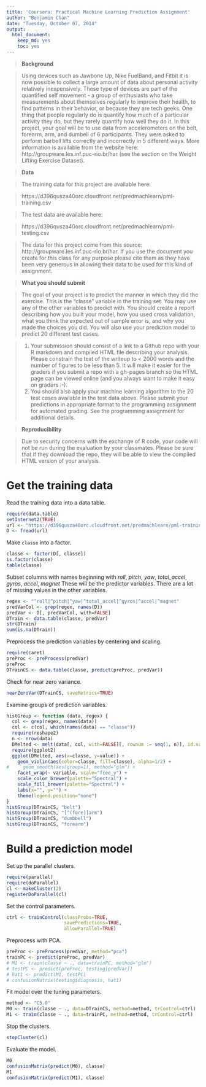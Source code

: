```yaml
---
title: 'Coursera: Practical Machine Learning Prediction Assignment'
author: "Benjamin Chan"
date: "Tuesday, October 07, 2014"
output:
  html_document:
    keep_md: yes
    toc: yes
---
```



> **Background**

> Using devices such as Jawbone Up, Nike FuelBand, and Fitbit it is now possible to collect a large amount of data about personal activity relatively inexpensively. These type of devices are part of the quantified self movement - a group of enthusiasts who take measurements about themselves regularly to improve their health, to find patterns in their behavior, or because they are tech geeks. One thing that people regularly do is quantify how much of a particular activity they do, but they rarely quantify how well they do it. In this project, your goal will be to use data from accelerometers on the belt, forearm, arm, and dumbell of 6 participants. They were asked to perform barbell lifts correctly and incorrectly in 5 different ways. More information is available from the website here: http://groupware.les.inf.puc-rio.br/har (see the section on the Weight Lifting Exercise Dataset). 


> **Data **

> The training data for this project are available here: 

> https://d396qusza40orc.cloudfront.net/predmachlearn/pml-training.csv

> The test data are available here: 

> https://d396qusza40orc.cloudfront.net/predmachlearn/pml-testing.csv

> The data for this project come from this source: http://groupware.les.inf.puc-rio.br/har. If you use the document you create for this class for any purpose please cite them as they have been very generous in allowing their data to be used for this kind of assignment. 

> **What you should submit**

> The goal of your project is to predict the manner in which they did the exercise. This is the "classe" variable in the training set. You may use any of the other variables to predict with. You should create a report describing how you built your model, how you used cross validation, what you think the expected out of sample error is, and why you made the choices you did. You will also use your prediction model to predict 20 different test cases. 

> 1. Your submission should consist of a link to a Github repo with your R markdown and compiled HTML file describing your analysis. Please constrain the text of the writeup to < 2000 words and the number of figures to be less than 5. It will make it easier for the graders if you submit a repo with a gh-pages branch so the HTML page can be viewed online (and you always want to make it easy on graders :-).
> 2. You should also apply your machine learning algorithm to the 20 test cases available in the test data above. Please submit your predictions in appropriate format to the programming assignment for automated grading. See the programming assignment for additional details. 

> **Reproducibility **

> Due to security concerns with the exchange of R code, your code will not be run during the evaluation by your classmates. Please be sure that if they download the repo, they will be able to view the compiled HTML version of your analysis. 


# Get the training data

Read the training data into a data table.

```r
require(data.table)
setInternet2(TRUE)
url <- "https://d396qusza40orc.cloudfront.net/predmachlearn/pml-training.csv"
D <- fread(url)
```

Make `classe` into a factor.

```r
classe <- factor(D[, classe])
is.factor(classe)
table(classe)
```

Subset columns with names beginning with *roll*, *pitch*, *yaw*, *total_accel*, *gyros*, *accel*, *magnet*
These will be the predictor variables.
There are a lot of missing values in the other variables.

```r
regex <- "^roll|^pitch|^yaw|^total_accel|^gyros|^accel|^magnet"
predVarCol <- grep(regex, names(D))
predVar <- D[, predVarCol, with=FALSE]
DTrain <- data.table(classe, predVar)
str(DTrain)
sum(is.na(DTrain))
```

Preprocess the prediction variables by centering and scaling.

```r
require(caret)
preProc <- preProcess(predVar)
preProc
DTrainCS <- data.table(classe, predict(preProc, predVar))
```

Check for near zero variance.

```r
nearZeroVar(DTrainCS, saveMetrics=TRUE)
```

Examine groups of prediction variables.

```r
histGroup <- function (data, regex) {
  col <- grep(regex, names(data))
  col <- c(col, which(names(data) == "classe"))
  require(reshape2)
  n <- nrow(data)
  DMelted <- melt(data[, col, with=FALSE][, rownum := seq(1, n)], id.vars=c("rownum", "classe"))
  require(ggplot2)
  ggplot(DMelted, aes(x=classe, y=value)) +
    geom_violin(aes(color=classe, fill=classe), alpha=1/2) +
#     geom_smooth(aes(group=1), method="glm") +
    facet_wrap(~ variable, scale="free_y") +
    scale_color_brewer(palette="Spectral") +
    scale_fill_brewer(palette="Spectral") +
    labs(x="", y="") +
    theme(legend.position="none")
}
histGroup(DTrainCS, "belt")
histGroup(DTrainCS, "[^(fore)]arm")
histGroup(DTrainCS, "dumbbell")
histGroup(DTrainCS, "forearm")
```


# Build a prediction model

Set up the parallel clusters.

```r
require(parallel)
require(doParallel)
cl <- makeCluster(2)
registerDoParallel(cl)
```

Set the control parameters.

```r
ctrl <- trainControl(classProbs=TRUE,
                     savePredictions=TRUE,
                     allowParallel=TRUE)
```

Preprocess with PCA.

```r
preProc <- preProcess(predVar, method="pca")
trainPC <- predict(preProc, predVar)
# M1 <- train(classe ~ ., data=trainPC, method="glm")
# testPC <- predict(preProc, testing[predVar])
# hat1 <- predict(M1, testPC)
# confusionMatrix(testing$diagnosis, hat1)
```

Fit model over the tuning parameters.

```r
method <- "C5.0"
M0 <- train(classe ~ ., data=DTrainCS, method=method, trControl=ctrl)
M1 <- train(classe ~ ., data=trainPC, method=method, trControl=ctrl)
```

Stop the clusters.

```r
stopCluster(cl)
```

Evaluate the model.

```r
M0
confusionMatrix(predict(M0), classe)
M1
confusionMatrix(predict(M1), classe)
```
